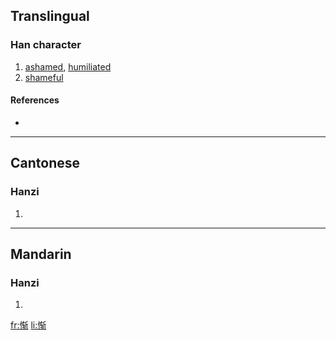 {{also|慚}}
==Translingual==

===Han character===
{{Han char|rn=61|rad=心|as=08|sn=11|four=|canj=心大手中 (PKQL)}}

# [[ashamed]], [[humiliated]]
# [[shameful]]

====References====
* {{Han ref|kx=0392.181|hdz=42314.110|uh=60ED|ud=24813}}

----

==Cantonese==

===Hanzi===
{{yue-hanzi|jyut=|y=chaam4}}

# {{defn|Cantonese}}

----

==Mandarin==

===Hanzi===
{{cmn-hanzi|tra=慚|pin=[[cán]] ([[can2]])|wg=ts'an<sup>2</sup>}}

# {{defn|Mandarin}}

[[fr:惭]]
[[li:惭]]